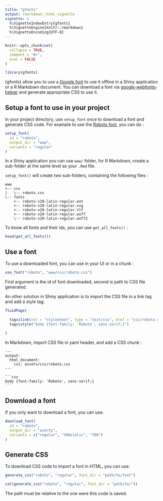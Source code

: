 ```yaml
---
title: "gfonts"
output: rmarkdown::html_vignette
vignette: >
  %\VignetteIndexEntry{gfonts}
  %\VignetteEngine{knitr::rmarkdown}
  %\VignetteEncoding{UTF-8}
---
```


```r
knitr::opts_chunk$set(
  collapse = TRUE,
  comment = "#>", 
  eval = FALSE
)
```

```r
library(gfonts)
```

{gfonts} allow you to use a [Google font](https://fonts.google.com/) to use it offline in a Shiny application or a R Markdown document. You can download a font via [google-webfonts-helper](https://google-webfonts-helper.herokuapp.com/fonts) and generate appropriate CSS to use it.


## Setup a font to use in your project

In your project directory, use `setup_font` once to download a font and generate CSS code. For example to use the [Roboto font](https://fonts.google.com/specimen/Roboto), you can do :

```r
setup_font(
  id = "roboto",
  output_dir = "www",
  variants = "regular"
)
```

In a Shiny application you can use `www/` folder, for R Markdown, create a sub-folder at the same level as your `.Rmd` file.

`setup_font()` will create two sub-folders, containing the following files :

```
www
+-- css
|   \-- roboto.css
\-- fonts
    +-- roboto-v20-latin-regular.eot
    +-- roboto-v20-latin-regular.svg
    +-- roboto-v20-latin-regular.ttf
    +-- roboto-v20-latin-regular.woff
    \-- roboto-v20-latin-regular.woff2
```


To know all fonts and their ids, you can use `get_all_fonts()` :

```r
head(get_all_fonts())
```


## Use a font

To use a downloaded font, you can use in your UI or in a chunk :

```r
use_font("roboto", "www/css/roboto.css")
```

First argument is the id of font downloaded, second is path to CSS file generated.


An other solution in Shiny application is to import the CSS file in a link tag and add a style tag:

```r
fluidPage(
  
  tags$link(rel = "stylesheet", type = "text/css", href = "css/roboto.css"),
  tags$style("body {font-family: 'Roboto', sans-serif;}")
  
)
```

In Markdown, import CSS file in yaml header, and add a CSS chunk :


``````
---
output: 
  html_document:
    css: assets/css/roboto.css
---

```css
body {font-family: 'Roboto', sans-serif;}
```

``````




## Download a font

If you only want to download a font, you can use:

```r
download_font(
  id = "roboto",
  output_dir = "azerty",
  variants = c("regular", "300italic", "700")
)
```


## Generate CSS

To download CSS code to import a font in HTML, you can use:

```r
generate_css("roboto", "regular", font_dir = "path/to/font")
```

```r
cat(generate_css("roboto", "regular", font_dir = "path/to/"))
```

The path must be relative to the one were this code is saved.








